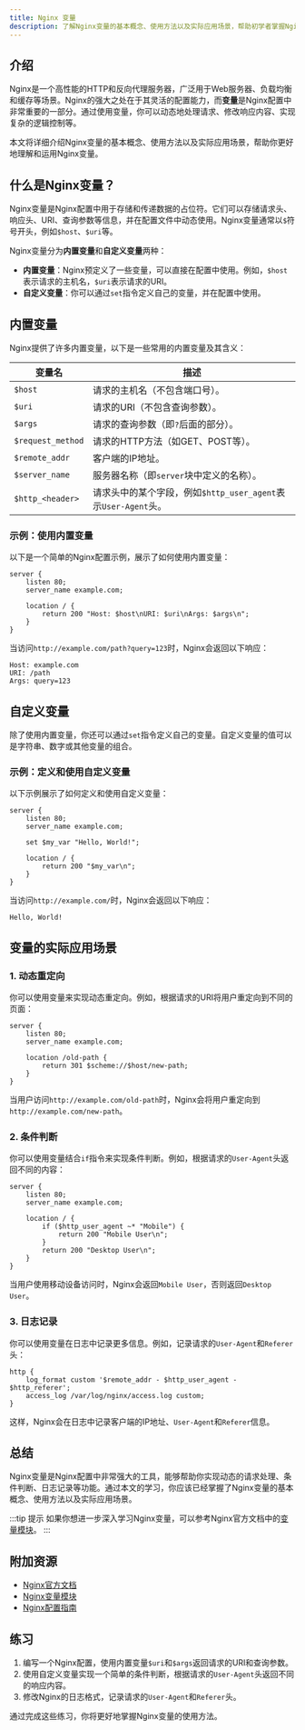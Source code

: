 ```yaml
---
title: Nginx 变量
description: 了解Nginx变量的基本概念、使用方法以及实际应用场景，帮助初学者掌握Nginx配置中的变量功能。
---
```


## 介绍

Nginx是一个高性能的HTTP和反向代理服务器，广泛用于Web服务器、负载均衡和缓存等场景。Nginx的强大之处在于其灵活的配置能力，而**变量**是Nginx配置中非常重要的一部分。通过使用变量，你可以动态地处理请求、修改响应内容、实现复杂的逻辑控制等。

本文将详细介绍Nginx变量的基本概念、使用方法以及实际应用场景，帮助你更好地理解和运用Nginx变量。

## 什么是Nginx变量？

Nginx变量是Nginx配置中用于存储和传递数据的占位符。它们可以存储请求头、响应头、URI、查询参数等信息，并在配置文件中动态使用。Nginx变量通常以`$`符号开头，例如`$host`、`$uri`等。

Nginx变量分为**内置变量**和**自定义变量**两种：

- **内置变量**：Nginx预定义了一些变量，可以直接在配置中使用。例如，`$host`表示请求的主机名，`$uri`表示请求的URI。
- **自定义变量**：你可以通过`set`指令定义自己的变量，并在配置中使用。

## 内置变量

Nginx提供了许多内置变量，以下是一些常用的内置变量及其含义：

| 变量名       | 描述                                                                 |
|--------------|----------------------------------------------------------------------|
| `$host`      | 请求的主机名（不包含端口号）。                                       |
| `$uri`       | 请求的URI（不包含查询参数）。                                        |
| `$args`      | 请求的查询参数（即`?`后面的部分）。                                  |
| `$request_method` | 请求的HTTP方法（如GET、POST等）。                                |
| `$remote_addr` | 客户端的IP地址。                                                   |
| `$server_name` | 服务器名称（即`server`块中定义的名称）。                           |
| `$http_<header>` | 请求头中的某个字段，例如`$http_user_agent`表示`User-Agent`头。 |

### 示例：使用内置变量

以下是一个简单的Nginx配置示例，展示了如何使用内置变量：

```nginx
server {
    listen 80;
    server_name example.com;

    location / {
        return 200 "Host: $host\nURI: $uri\nArgs: $args\n";
    }
}
```

当访问`http://example.com/path?query=123`时，Nginx会返回以下响应：

```
Host: example.com
URI: /path
Args: query=123
```

## 自定义变量

除了使用内置变量，你还可以通过`set`指令定义自己的变量。自定义变量的值可以是字符串、数字或其他变量的组合。

### 示例：定义和使用自定义变量

以下示例展示了如何定义和使用自定义变量：

```nginx
server {
    listen 80;
    server_name example.com;

    set $my_var "Hello, World!";

    location / {
        return 200 "$my_var\n";
    }
}
```

当访问`http://example.com/`时，Nginx会返回以下响应：

```
Hello, World!
```

## 变量的实际应用场景

### 1. 动态重定向

你可以使用变量来实现动态重定向。例如，根据请求的URI将用户重定向到不同的页面：

```nginx
server {
    listen 80;
    server_name example.com;

    location /old-path {
        return 301 $scheme://$host/new-path;
    }
}
```

当用户访问`http://example.com/old-path`时，Nginx会将用户重定向到`http://example.com/new-path`。

### 2. 条件判断

你可以使用变量结合`if`指令来实现条件判断。例如，根据请求的`User-Agent`头返回不同的内容：

```nginx
server {
    listen 80;
    server_name example.com;

    location / {
        if ($http_user_agent ~* "Mobile") {
            return 200 "Mobile User\n";
        }
        return 200 "Desktop User\n";
    }
}
```

当用户使用移动设备访问时，Nginx会返回`Mobile User`，否则返回`Desktop User`。

### 3. 日志记录

你可以使用变量在日志中记录更多信息。例如，记录请求的`User-Agent`和`Referer`头：

```nginx
http {
    log_format custom '$remote_addr - $http_user_agent - $http_referer';
    access_log /var/log/nginx/access.log custom;
}
```

这样，Nginx会在日志中记录客户端的IP地址、`User-Agent`和`Referer`信息。

## 总结

Nginx变量是Nginx配置中非常强大的工具，能够帮助你实现动态的请求处理、条件判断、日志记录等功能。通过本文的学习，你应该已经掌握了Nginx变量的基本概念、使用方法以及实际应用场景。

:::tip 提示
如果你想进一步深入学习Nginx变量，可以参考Nginx官方文档中的[变量模块](http://nginx.org/en/docs/varindex.html)。
:::

## 附加资源

- [Nginx官方文档](http://nginx.org/en/docs/)
- [Nginx变量模块](http://nginx.org/en/docs/varindex.html)
- [Nginx配置指南](https://www.nginx.com/resources/wiki/start/topics/examples/full/)

## 练习

1. 编写一个Nginx配置，使用内置变量`$uri`和`$args`返回请求的URI和查询参数。
2. 使用自定义变量实现一个简单的条件判断，根据请求的`User-Agent`头返回不同的响应内容。
3. 修改Nginx的日志格式，记录请求的`User-Agent`和`Referer`头。

通过完成这些练习，你将更好地掌握Nginx变量的使用方法。